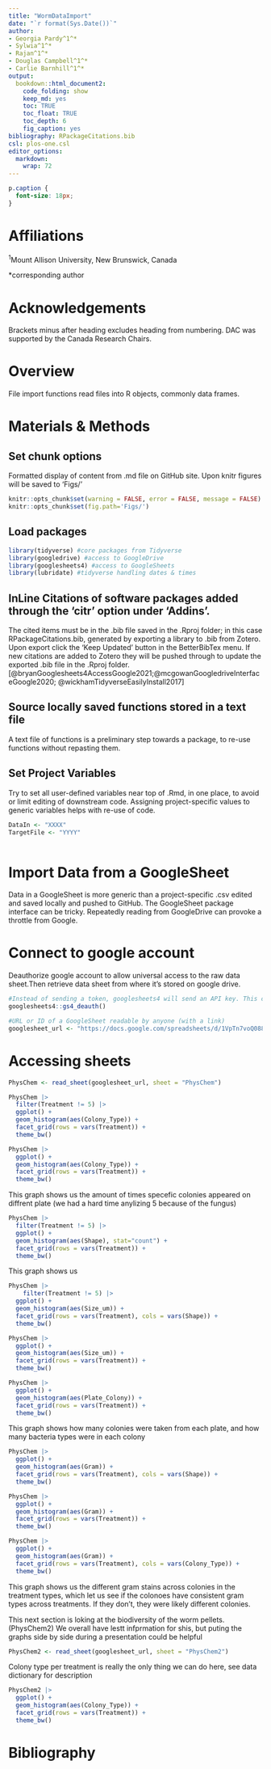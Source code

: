 ```yaml
---
title: "WormDataImport"
date: "`r format(Sys.Date())`"
author:
- Georgia Pardy^1^*
- Sylwia^1^*
- Rajan^1^*
- Douglas Campbell^1^*
- Carlie Barnhill^1^*
output:
  bookdown::html_document2:
    code_folding: show
    keep_md: yes
    toc: TRUE
    toc_float: TRUE
    toc_depth: 6
    fig_caption: yes
bibliography: RPackageCitations.bib
csl: plos-one.csl
editor_options: 
  markdown: 
    wrap: 72
---
```

```css
p.caption {
  font-size: 18px;
}
```


# Affiliations {-}
^1^Mount Allison University, New Brunswick, Canada  

*corresponding author  

# Acknowledgements {-}
Brackets minus after heading excludes heading from numbering.
DAC was supported by the Canada Research Chairs.

# Overview
File import functions read files into R objects, commonly data frames. 

# Materials & Methods  
## Set chunk options
Formatted display of content from .md file on GitHub site.
Upon knitr figures will be saved to 'Figs/'
```r
knitr::opts_chunk$set(warning = FALSE, error = FALSE, message = FALSE)
knitr::opts_chunk$set(fig.path='Figs/')
```

## Load packages
```r
library(tidyverse) #core packages from Tidyverse
library(googledrive) #access to GoogleDrive
library(googlesheets4) #access to GoogleSheets
library(lubridate) #tidyverse handling dates & times
```

## InLine Citations of software packages added through the 'citr' option under 'Addins'.  
The cited items must be in the .bib file saved in the .Rproj folder; in this case RPackageCitations.bib, generated by exporting a library to .bib from Zotero.  Upon export click the 'Keep Updated' button in the BetterBibTex menu.  If new citations are added to Zotero they will be pushed through to update the exported .bib file in the .Rproj folder.
[@bryanGooglesheets4AccessGoogle2021;@mcgowanGoogledriveInterfaceGoogle2020; @wickhamTidyverseEasilyInstall2017]

## Source locally saved functions stored in a text file
A text file of functions is a preliminary step towards a package, to re-use functions without repasting them.

## Set Project Variables  
Try to set all user-defined variables near top of .Rmd, in one place, to avoid or limit editing of downstream code.
Assigning project-specific values to generic variables helps with re-use of code.
```r
DataIn <- "XXXX"
TargetFile <- "YYYY"
  
```


# Import Data from a GoogleSheet
Data in a GoogleSheet is more generic than a project-specific .csv edited and saved locally and pushed to GitHub.
The GoogleSheet package interface can be tricky.
Repeatedly reading from GoogleDrive can provoke a throttle from Google.


# Connect to google account
Deauthorize google account to allow universal access to the raw data sheet.Then retrieve data sheet from where it's stored on google drive.
```r
#Instead of sending a token, googlesheets4 will send an API key. This can be used to access public resources for which no Google sign-in is required. 
googlesheets4::gs4_deauth()

#URL or ID of a GoogleSheet readable by anyone (with a link)
googlesheet_url <- "https://docs.google.com/spreadsheets/d/1VpTn7voQ0889RoEloQtZFyVJyPMIRbACklrrquOiC7c/edit?usp=sharing"
```


# Accessing sheets
```r
PhysChem <- read_sheet(googlesheet_url, sheet = "PhysChem")

```

```r
PhysChem |>
  filter(Treatment != 5) |>
  ggplot() +
  geom_histogram(aes(Colony_Type)) +
  facet_grid(rows = vars(Treatment)) +
  theme_bw()
```
```r
PhysChem |>
  ggplot() +
  geom_histogram(aes(Colony_Type)) +
  facet_grid(rows = vars(Treatment)) +
  theme_bw()
```
This graph shows us the amount of times specefic colonies appeared on diffrent plate (we had a hard time anylizing 5 because of the fungus)
```r
PhysChem |>
  filter(Treatment != 5) |>
  ggplot() +
  geom_histogram(aes(Shape), stat="count") +
  facet_grid(rows = vars(Treatment)) +
  theme_bw()
```
This graph shows us

```r
PhysChem |>
    filter(Treatment != 5) |>
  ggplot() +
  geom_histogram(aes(Size_um)) +
  facet_grid(rows = vars(Treatment), cols = vars(Shape)) +
  theme_bw()
```
```r
PhysChem |>
  ggplot() +
  geom_histogram(aes(Size_um)) +
  facet_grid(rows = vars(Treatment)) +
  theme_bw()
```
```r
PhysChem |>
  ggplot() +
  geom_histogram(aes(Plate_Colony)) +
  facet_grid(rows = vars(Treatment)) +
  theme_bw()
```
This graph shows how many colonies were taken from each plate, and how many bacteria types were in each colony

```r
PhysChem |>
  ggplot() +
  geom_histogram(aes(Gram)) +
  facet_grid(rows = vars(Treatment), cols = vars(Shape)) +
  theme_bw()
```
```r
PhysChem |>
  ggplot() +
  geom_histogram(aes(Gram)) +
  facet_grid(rows = vars(Treatment)) +
  theme_bw()
```
```r
PhysChem |>
  ggplot() +
  geom_histogram(aes(Gram)) +
  facet_grid(rows = vars(Treatment), cols = vars(Colony_Type)) +
  theme_bw()
```
This graph shows us the different gram stains across colonies in the treatment types, which let us see if the colonoes have consistent gram types across treatments. If they don't, they were likely different colonies. 

This next section is loking at the biodiversity of the worm pellets. (PhysChem2) We overall have lestt infprmation for shis, but puting the graphs side by side during a presentation could be helpful
```r
PhysChem2 <- read_sheet(googlesheet_url, sheet = "PhysChem2")
```
Colony type per treatment is really the only thing we can do here, see data dictionary for description
```r
PhysChem2 |>
  ggplot() +
  geom_histogram(aes(Colony_Type)) +
  facet_grid(rows = vars(Treatment)) +
  theme_bw()
```

# Bibliography